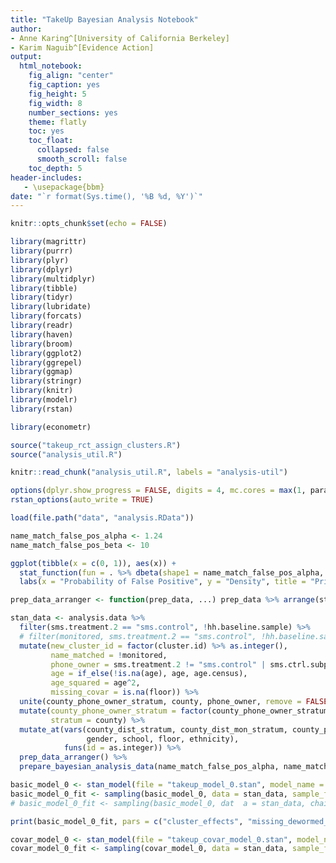 ```yaml
---
title: "TakeUp Bayesian Analysis Notebook"
author:
- Anne Karing^[University of California Berkeley]
- Karim Naguib^[Evidence Action]
output:
  html_notebook:
    fig_align: "center"
    fig_caption: yes
    fig_height: 5
    fig_width: 8
    number_sections: yes
    theme: flatly
    toc: yes
    toc_float:
      collapsed: false
      smooth_scroll: false
    toc_depth: 5
header-includes:
   - \usepackage{bbm}
date: "`r format(Sys.time(), '%B %d, %Y')`"
---
```


```r
knitr::opts_chunk$set(echo = FALSE)
```

```r
library(magrittr)
library(purrr)
library(plyr)
library(dplyr)
library(multidplyr)
library(tibble)
library(tidyr)
library(lubridate)
library(forcats)
library(readr)
library(haven)
library(broom)
library(ggplot2)
library(ggrepel)
library(ggmap)
library(stringr)
library(knitr)
library(modelr)
library(rstan)

library(econometr)

source("takeup_rct_assign_clusters.R")
source("analysis_util.R")

knitr::read_chunk("analysis_util.R", labels = "analysis-util")

options(dplyr.show_progress = FALSE, digits = 4, mc.cores = max(1, parallel::detectCores()))
rstan_options(auto_write = TRUE)
```

```r
load(file.path("data", "analysis.RData"))
```

```r
name_match_false_pos_alpha <- 1.24
name_match_false_pos_beta <- 10
```

```r
ggplot(tibble(x = c(0, 1)), aes(x)) + 
  stat_function(fun = . %>% dbeta(shape1 = name_match_false_pos_alpha, shape2 = name_match_false_pos_beta)) + 
  labs(x = "Probability of False Positive", y = "Density", title = "Prior Distribution for the Name Matching Model")
```

```r

prep_data_arranger <- function(prep_data, ...) prep_data %>% arrange(stratum_id, name_matched, dewormed.any, ...)

stan_data <- analysis.data %>% 
  filter(sms.treatment.2 == "sms.control", !hh.baseline.sample) %>% 
  # filter(monitored, sms.treatment.2 == "sms.control", !hh.baseline.sample) %>% 
  mutate(new_cluster_id = factor(cluster.id) %>% as.integer(),
         name_matched = !monitored,
         phone_owner = sms.treatment.2 != "sms.control" | sms.ctrl.subpop == "phone.owner",
         age = if_else(!is.na(age), age, age.census),
         age_squared = age^2,
         missing_covar = is.na(floor)) %>% 
  unite(county_phone_owner_stratum, county, phone_owner, remove = FALSE) %>% 
  mutate(county_phone_owner_stratum = factor(county_phone_owner_stratum),
         stratum = county) %>% 
  mutate_at(vars(county_dist_stratum, county_dist_mon_stratum, county_phone_owner_stratum, county, stratum,
                 gender, school, floor, ethnicity), 
            funs(id = as.integer)) %>% 
  prep_data_arranger() %>% 
  prepare_bayesian_analysis_data(name_match_false_pos_alpha, name_match_false_pos_beta)
```

```r
basic_model_0 <- stan_model(file = "takeup_model_0.stan", model_name = "model_0")
basic_model_0_fit <- sampling(basic_model_0, data = stan_data, sample_file = file.path("stanfit", "basic_model_0.csv")) #, control = lst(adapt_delta = 0.99, max_treedepth = 15))
# basic_model_0_fit <- sampling(basic_model_0, dat  a = stan_data, chains = 1, iter = 1000) #, control = lst(adapt_delta = 0.99, max_treedepth = 15))

print(basic_model_0_fit, pars = c("cluster_effects", "missing_dewormed_any", "Sigma"), include = FALSE)
```

```r
covar_model_0 <- stan_model(file = "takeup_covar_model_0.stan", model_name = "covar_model_0")
covar_model_0_fit <- sampling(covar_model_0, data = stan_data, sample_file = file.path("stanfit", "covar_model_0.csv")) #, control = lst(adapt_delta = 0.99, max_treedepth = 15))
```